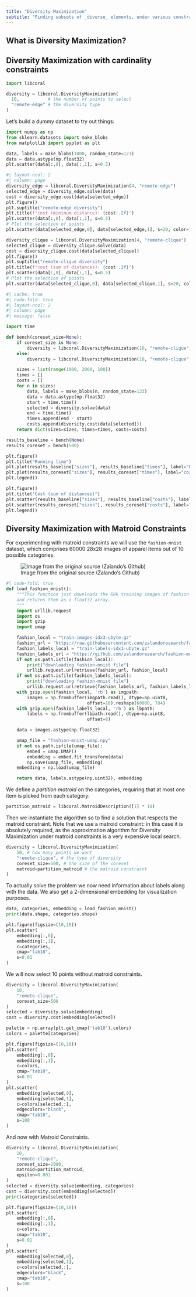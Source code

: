 ```yaml
---
title: "Diversity Maximization"
subtitle: "Finding subsets of _diverse_ elements, under various constraints"
---
```


## What is Diversity Maximization?

## Diversity Maximization with cardinality constraints


```python
import libcoral

diversity = libcoral.DiversityMaximization(
  10,           # the number of points to select
  "remote-edge" # the diversity type
)
```

Let's build a dummy dataset to try out things:

```python
import numpy as np
from sklearn.datasets import make_blobs
from matplotlib import pyplot as plt

data, labels = make_blobs(1000, random_state=123)
data = data.astype(np.float32)
plt.scatter(data[:,0], data[:,1], s=0.5)
```

```python
#| layout-ncol: 2
#| column: page
diversity_edge = libcoral.DiversityMaximization(4, "remote-edge")
selected_edge = diversity_edge.solve(data)
cost = diversity_edge.cost(data[selected_edge])
plt.figure()
plt.suptitle("remote-edge diversity")
plt.title(f"cost (minimum distance): {cost:.2f}")
plt.scatter(data[:,0], data[:,1], s=0.5)
# Plot the selection of points
plt.scatter(data[selected_edge,0], data[selected_edge,1], s=20, color="red")

diversity_clique = libcoral.DiversityMaximization(4, "remote-clique")
selected_clique = diversity_clique.solve(data)
cost = diversity_clique.cost(data[selected_clique])
plt.figure()
plt.suptitle("remote-clique diversity")
plt.title(f"cost (sum of distances): {cost:.2f}")
plt.scatter(data[:,0], data[:,1], s=0.5)
# Plot the selection of points
plt.scatter(data[selected_clique,0], data[selected_clique,1], s=20, color="red")
```

```python
#| cache: true
#| code-fold: true
#| layout-ncol: 2
#| column: page
#| message: false

import time

def bench(coreset_size=None):
    if coreset_size is None:
        diversity = libcoral.DiversityMaximization(10, "remote-clique")
    else:
        diversity = libcoral.DiversityMaximization(10, "remote-clique", coreset_size=coreset_size)

    sizes = list(range(1000, 2000, 100))
    times = []
    costs = []
    for n in sizes:
        data, labels = make_blobs(n, random_state=123)
        data = data.astype(np.float32)
        start = time.time()
        selected = diversity.solve(data)
        end = time.time()
        times.append(end - start)
        costs.append(diversity.cost(data[selected]))
    return dict(sizes=sizes, times=times, costs=costs)

results_baseline = bench(None)
results_coreset = bench(500)

plt.figure()
plt.title("Running time")
plt.plot(results_baseline["sizes"], results_baseline["times"], label="baseline")
plt.plot(results_coreset["sizes"], results_coreset["times"], label="coreset")
plt.legend()

plt.figure()
plt.title("Cost (sum of distances)")
plt.scatter(results_baseline["sizes"], results_baseline["costs"], label="baseline")
plt.scatter(results_coreset["sizes"], results_coreset["costs"], label="coreset")
plt.legend()
```

## Diversity Maximization with Matroid Constraints

For experimenting with matroid constraints we will use the `fashion-mnist` dataset, which comprises 60000
28x28 images of apparel items out of 10 possible categories.

![Image from the original source (Zalando's Github)](https://github.com/zalandoresearch/fashion-mnist/blob/master/doc/img/fashion-mnist-sprite.png?raw=true)

```python
#| code-fold: true
def load_fashion_mnist():
    """This function just downloads the 60k training images of fashion-mnist locally, if not already available,
    and returns them as a float32 array.
    """
    import urllib.request
    import os
    import gzip
    import umap

    fashion_local = "train-images-idx3-ubyte.gz"
    fashion_url = "https://raw.githubusercontent.com/zalandoresearch/fashion-mnist/master/data/fashion/train-images-idx3-ubyte.gz"
    fashion_labels_local = "train-labels-idx1-ubyte.gz"
    fashion_labels_url = "https://github.com/zalandoresearch/fashion-mnist/raw/master/data/fashion/train-labels-idx1-ubyte.gz"
    if not os.path.isfile(fashion_local):
        print("downloading fashion-mnist file")
        urllib.request.urlretrieve(fashion_url, fashion_local)
    if not os.path.isfile(fashion_labels_local):
        print("downloading fashion-mnist file")
        urllib.request.urlretrieve(fashion_labels_url, fashion_labels_local)
    with gzip.open(fashion_local, 'rb') as imgpath:
        images = np.frombuffer(imgpath.read(), dtype=np.uint8,
                               offset=16).reshape(60000, 784)
    with gzip.open(fashion_labels_local, 'rb') as lbpath:
        labels = np.frombuffer(lbpath.read(), dtype=np.uint8,
                               offset=8)

    data = images.astype(np.float32)

    umap_file = "fashion-mnist-umap.npy"
    if not os.path.isfile(umap_file):
        embed = umap.UMAP()
        embedding = embed.fit_transform(data)
        np.save(umap_file, embedding)
    embedding = np.load(umap_file)

    return data, labels.astype(np.uint32), embedding
```

We define a _partition matroid_ on the categories, requiring that at most one item is picked from each category:

```python
partition_matroid = libcoral.MatroidDescription([1] * 10)
```

Then we instantiate the algorithm so to find a solution that respects the matroid constraint.
Note that we use a matroid constraint: in this case it is absolutely required, as the approximation algorithm for
Diversity Maximization under matroid constraints is a very expensive local search.

```python
diversity = libcoral.DiversityMaximization(
    10, # how many points we want
    "remote-clique", # the type of diversity
    coreset_size=500, # the size of the coreset
    matroid=partition_matroid # the matroid constraint
)
```

To actually solve the problem we now need information about labels along with the data.
We also get a 2-dimensional embedding for visualization purposes.

```python
data, categories, embedding = load_fashion_mnist()
print(data.shape, categories.shape)
```

```python
plt.figure(figsize=(10,10))
plt.scatter(
    embedding[:,0],
    embedding[:,1],
    c=categories,
    cmap="tab10",
    s=0.01
)
```

We will now select 10 points without matroid constraints.

```python
diversity = libcoral.DiversityMaximization(
    10,
    "remote-clique",
    coreset_size=500
)
selected = diversity.solve(embedding)
cost = diversity.cost(embedding[selected])
```

```python
palette = np.array(plt.get_cmap('tab10').colors)
colors = palette[categories]

plt.figure(figsize=(10,10))
plt.scatter(
    embedding[:,0],
    embedding[:,1],
    c=colors,
    cmap="tab10",
    s=0.01
)
plt.scatter(
    embedding[selected,0],
    embedding[selected,1],
    c=colors[selected,:],
    edgecolors="black",
    cmap="tab10",
    s=100
)
```

And now with Matroid Constraints.

```python
diversity = libcoral.DiversityMaximization(
    10,
    "remote-clique",
    coreset_size=2000,
    matroid=partition_matroid,
    epsilon=0.001
)
selected = diversity.solve(embedding, categories)
cost = diversity.cost(embedding[selected])
print(categories[selected])
```

```python
plt.figure(figsize=(10,10))
plt.scatter(
    embedding[:,0],
    embedding[:,1],
    c=colors,
    cmap="tab10",
    s=0.01
)
plt.scatter(
    embedding[selected,0],
    embedding[selected,1],
    c=colors[selected,:],
    edgecolors="black",
    cmap="tab10",
    s=100
)
```




